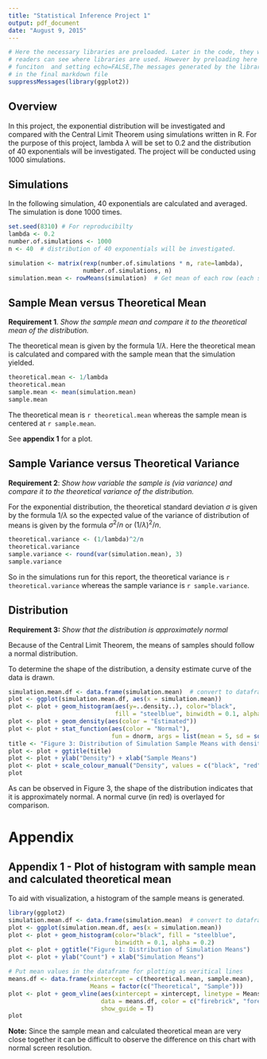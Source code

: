 ```yaml
---
title: "Statistical Inference Project 1"
output: pdf_document
date: "August 9, 2015"
---
```

```r
# Here the necessary libraries are preloaded. Later in the code, they will be loaded again so 
# readers can see where libraries are used. However by preloading here using suppresMessages() 
# funciton  and setting echo=FALSE,The messages generated by the libraries will not appear 
# in the final markdown file
suppressMessages(library(ggplot2))
```

## Overview
In this project, the exponential distribution will be investigated and compared with the Central Limit Theorem using simulations written in R. For the purpose of this project, lambda $\lambda$ will be set to 0.2 and the distribution of 40 exponentials will be investigated. The project will be conducted using 1000 simulations.  

## Simulations
In the following simulation, 40 exponentials are calculated and averaged. The simulation is done 1000 times.  
```r
set.seed(8310) # For reproducibilty
lambda <- 0.2
number.of.simulations <- 1000
n <- 40  # distribution of 40 exponentials will be investigated.

simulation <- matrix(rexp(number.of.simulations * n, rate=lambda), 
                     number.of.simulations, n)
simulation.mean <- rowMeans(simulation)  # Get mean of each row (each simulation)
```

## Sample Mean versus Theoretical Mean
**Requirement 1**. *Show the sample mean and compare it to the theoretical mean of the distribution.*

The theoretical mean is given by the formula $1/\lambda$. Here the theoretical mean is calculated and compared with the sample mean that the simulation yielded. 

```r
theoretical.mean <- 1/lambda
theoretical.mean
sample.mean <- mean(simulation.mean)
sample.mean
```

The theoretical mean is `r theoretical.mean` whereas the sample mean is centered at `r sample.mean`.

See **appendix 1** for a plot.

## Sample Variance versus Theoretical Variance
**Requirement 2**: *Show how variable the sample is (via variance) and compare it to the theoretical variance of the distribution.*

For the exponential distribution, the theoretical standard deviation $\sigma$ is given by the formula $1/\lambda$ so the expected value of the variance of distribution of means is given by the formula $\sigma^2/n$ or $(1/\lambda)^2/n$. 

```r
theoretical.variance <- (1/lambda)^2/n
theoretical.variance
sample.variance <- round(var(simulation.mean), 3)
sample.variance
```

So in the simulations run for this report, the theoretical variance is `r theoretical.variance` whereas the sample variance is `r sample.variance`.

## Distribution
**Requirement 3:** *Show that the distribution is approximately normal*

Because of the Central Limit Theorem, the means of samples should follow a normal distribution.

To determine the shape of the distribution, a density estimate curve of the data is drawn.

```r
simulation.mean.df <- data.frame(simulation.mean)  # convert to dataframe for plotting
plot <- ggplot(simulation.mean.df, aes(x = simulation.mean)) 
plot <- plot + geom_histogram(aes(y=..density..), color="black", 
                              fill = "steelblue", binwidth = 0.1, alpha = 0.2)
plot <- plot + geom_density(aes(color = "Estimated"))
plot <- plot + stat_function(aes(color = "Normal"), 
                             fun = dnorm, args = list(mean = 5, sd = sqrt(0.625)))
title <- "Figure 3: Distribution of Simulation Sample Means with density curves overlayed"
plot <- plot + ggtitle(title)
plot <- plot + ylab("Density") + xlab("Sample Means")
plot <- plot + scale_colour_manual("Density", values = c("black", "red"))
plot
```

As can be observed in Figure 3, the shape of the distribution indicates that it is approximately normal. A normal curve (in red) is overlayed for comparison. 

\pagebreak

# Appendix

## Appendix 1 - Plot of histogram with sample mean and calculated theoretical mean
To aid with visualization, a histogram of the sample means is generated.
```r
library(ggplot2)
simulation.mean.df <- data.frame(simulation.mean)  # convert to dataframe for plotting
plot <- ggplot(simulation.mean.df, aes(x = simulation.mean)) 
plot <- plot + geom_histogram(color="black", fill = "steelblue", 
                              binwidth = 0.1, alpha = 0.2)
plot <- plot + ggtitle("Figure 1: Distribution of Simulation Means")
plot <- plot + ylab("Count") + xlab("Simulation Means")

# Put mean values in the dataframe for plotting as veritical lines
means.df <- data.frame(xintercept = c(theoretical.mean, sample.mean), 
                       Means = factor(c("Theoretical", "Sample")))
plot <- plot + geom_vline(aes(xintercept = xintercept, linetype = Means), 
                          data = means.df, color = c("firebrick", "forestgreen"), 
                          show_guide = T)
plot
```

**Note:** Since the sample mean and calculated theoretical mean are very close together it can be difficult to observe the difference on this chart with normal screen resolution. 
